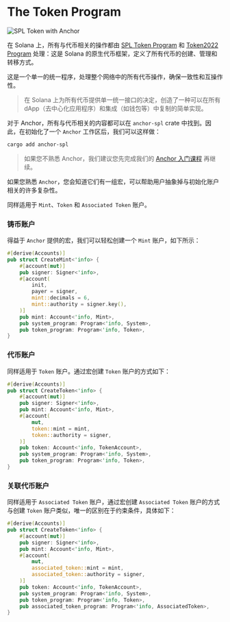 
# The Token Program

![SPL Token with Anchor](/graphics/course-banners/spl-token-with-anchor.png)

在 Solana 上，所有与代币相关的操作都由 [SPL Token Program](https://github.com/solana-program/token) 和 [Token2022 Program](/zh-cn/courses/token-2022-program) 处理：这是 Solana 的原生代币框架，定义了所有代币的创建、管理和转移方式。

这是一个单一的统一程序，处理整个网络中的所有代币操作，确保一致性和互操作性。

> 在 Solana 上为所有代币提供单一统一接口的决定，创造了一种可以在所有 dApp（去中心化应用程序）和集成（如钱包等）中复制的简单实现。

对于 Anchor，所有与代币相关的内容都可以在 `anchor-spl` crate 中找到。因此，在初始化了一个 `Anchor` 工作区后，我们可以这样做：

```bash
cargo add anchor-spl
```

> 如果您不熟悉 Anchor，我们建议您先完成我们的 [Anchor 入门课程](/zh-cn/courses/introduction-to-anchor) 再继续。

<ArticleSection name="铸币账户和代币账户" id="mint-and-token-accounts" level="h2" />

如果您熟悉 `Anchor`，您会知道它们有一组宏，可以帮助用户抽象掉与初始化账户相关的许多复杂性。

同样适用于 `Mint`、`Token` 和 `Associated Token` 账户。

### 铸币账户

得益于 `Anchor` 提供的宏，我们可以轻松创建一个 `Mint` 账户，如下所示：

```rust
#[derive(Accounts)]
pub struct CreateMint<'info> {
    #[account(mut)]
    pub signer: Signer<'info>,
    #[account(
        init,
        payer = signer,
        mint::decimals = 6,
        mint::authority = signer.key(),
    )]
    pub mint: Account<'info, Mint>,
    pub system_program: Program<'info, System>,
    pub token_program: Program<'info, Token>,
}
```

### 代币账户

同样适用于 `Token` 账户。通过宏创建 `Token` 账户的方式如下：

```rust
#[derive(Accounts)]
pub struct CreateToken<'info> {
    #[account(mut)]
    pub signer: Signer<'info>,
    pub mint: Account<'info, Mint>,
    #[account(
        mut,
        token::mint = mint,
        token::authority = signer,
    )]
    pub token: Account<'info, TokenAccount>,
    pub system_program: Program<'info, System>,
    pub token_program: Program<'info, Token>,
}
```

### 关联代币账户

同样适用于 `Associated Token` 账户，通过宏创建 `Associated Token` 账户的方式与创建 `Token` 账户类似，唯一的区别在于约束条件，具体如下：

```rust
#[derive(Accounts)]
pub struct CreateToken<'info> {
    #[account(mut)]
    pub signer: Signer<'info>,
    pub mint: Account<'info, Mint>,
    #[account(
        mut,
        associated_token::mint = mint,
        associated_token::authority = signer,
    )]
    pub token: Account<'info, TokenAccount>,
    pub system_program: Program<'info, System>,
    pub token_program: Program<'info, Token>,
    pub associated_token_program: Program<'info, AssociatedToken>,
}
```